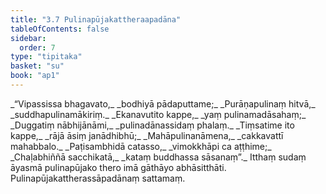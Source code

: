 ```yaml
---
title: "3.7 Pulinapūjakattheraapadāna"
tableOfContents: false
sidebar:
  order: 7
type: "tipitaka"
basket: "su"
book: "ap1"
---
```



<DynamicBreadcrumb />

<Division number="165" book="ap1" bookNo="20" page="87">

<Paragraph number="1036" type="verses" book="ap1">
_“Vipassissa bhagavato,_  
_bodhiyā pādaputtame;_  
_Purāṇapulinaṃ hitvā,_  
_suddhapulinamākiriṃ._  

</Paragraph>

</Division>
<Division number="166" book="ap1" bookNo="20" page="88">

<Paragraph number="1037" type="verses" book="ap1">
_Ekanavutito kappe,_  
_yaṃ pulinamadāsahaṃ;_  
_Duggatiṃ nābhijānāmi,_  
_pulinadānassidaṃ phalaṃ._  

</Paragraph>

</Division>
<Division number="167" book="ap1" bookNo="20" page="88">

<Paragraph number="1038" type="verses" book="ap1">
_Tiṃsatime ito kappe,_  
_rājā āsiṃ janādhibhū;_  
_Mahāpulinanāmena,_  
_cakkavattī mahabbalo._  

</Paragraph>

</Division>
<Division number="168" book="ap1" bookNo="20" page="88">

<Paragraph number="1039" type="verses" book="ap1">
_Paṭisambhidā catasso,_  
_vimokkhāpi ca aṭṭhime;_  
_Chaḷabhiññā sacchikatā,_  
_kataṃ buddhassa sāsanaṃ”._  

</Paragraph>

<Paragraph number="1040" book="ap1">
Itthaṃ sudaṃ āyasmā pulinapūjako thero imā gāthāyo abhāsitthāti.

</Paragraph>
</Division>

<Paragraph number="1041" type="center" book="ap1">
Pulinapūjakattherassāpadānaṃ sattamaṃ.
</Paragraph>